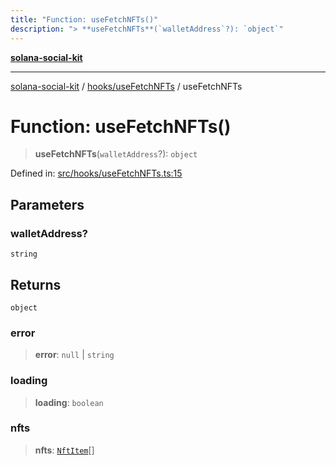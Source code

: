 ```yaml
---
title: "Function: useFetchNFTs()"
description: "> **useFetchNFTs**(`walletAddress`?): `object`"
---
```


[**solana-social-kit**](../../../README.mdx)

***

[solana-social-kit](../../../README.mdx) / [hooks/useFetchNFTs](../README.mdx) / useFetchNFTs

# Function: useFetchNFTs()

> **useFetchNFTs**(`walletAddress`?): `object`

Defined in: [src/hooks/useFetchNFTs.ts:15](https://github.com/SendArcade/solana-app-kit/blob/bd4b3556b8f469c27ebb06f4df65b3a36b43ba3b/src/hooks/useFetchNFTs.ts#L15)

## Parameters

### walletAddress?

`string`

## Returns

`object`

### error

> **error**: `null` \| `string`

### loading

> **loading**: `boolean`

### nfts

> **nfts**: [`NftItem`](../interfaces/NftItem.mdx)[]
